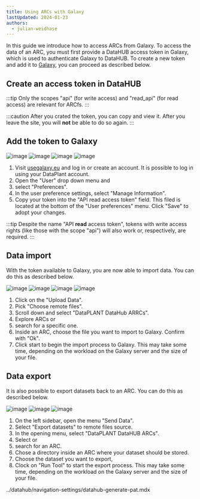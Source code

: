 ```yaml
---
title: Using ARCs with Galaxy
lastUpdated: 2024-01-23
authors:
  - julian-weidhase
---
```



In this guide we introduce how to access ARCs from Galaxy. To access the data of an ARC, you must first provide a DataHUB access token in Galaxy, which is used to authenticate Galaxy to DataHUB. To create a new token and add it to [Galaxy](https://usegalaxy.eu/), you can proceed as described below.


## Create an access token in DataHUB


<DataHubPat />

:::tip
Only the scopes "api" (for write access) and "read_api" (for read access) are relevant for ARCfs.
:::

:::caution
After you crated the token, you can copy and view it. After you leave the site, you will **not** be able to do so again.
:::

## Add the token to Galaxy

![image](@images/guides/arcfs/arcfs-kb-03-blurred-marked.png)
![image](@images/guides/arcfs/arcfs-kb-06-blurred-marked.png)
![image](@images/guides/arcfs/arcfs-kb-07-blurred-marked-cut.png)
![image](@images/guides/arcfs/arcfs-kb-08-cut-marked.png)

<Steps>

1. Visit [usegalaxy.eu](https://usegalaxy.eu/) and log in or create an account. It is possible to log in using your DataPlant account.
2. Open the "User" drop down menu and
3. select "Preferences".
4. In the user preference settings, select "Manage Information".
5. Copy your token into the "API read access token" field. This filed is located at the bottom of the "User preferences" menu. Click "Save" to adopt your changes.

</Steps>

:::tip
Despite the name "API **read** access token", tokens with write access rights (like those with the scope "api") will also work or, respectively, are required.
:::

## Data import

With the token available to Galaxy, you are now able to import data. You can do this as described below.

![image](@images/guides/arcfs/arcfs-kb-09-marked.png)
![image](@images/guides/arcfs/arcfs-kb-10-11-marked.png)
![image](@images/guides/arcfs/arcfs-kb-12-13-marked.png)
![image](@images/guides/arcfs/arcfs-kb-14-15-marked.png)

<Steps>

1. Click on the "Upload Data".
2. Pick "Choose remote files".
3. Scroll down and select "DataPLANT DataHub ARRCs".
4. Explore ARCs or
5. search for a specific one.
6. Inside an ARC, choose the file you want to import to Galaxy. Confirm with "Ok".
7. Click start to begin the import process to Galaxy. This may take some time, depending
   on the workload on the Galaxy server and the size of your file.

</Steps>

## Data export

It is also possible to export datasets back to an ARC. You can do this as described below.

![image](@images/guides/arcfs/arcfs-kb-16-17-marked.png)
![image](@images/guides/arcfs/arcfs-kb-18-19-marked.png)
![image](@images/guides/arcfs/arcfs-kb-20-21-marked-1.png)

<Steps>

1. On the left sidebar, open the menu "Send Data".
2. Select "Export datasets" to remote files source.
3. In the opening menu, select "DataPLANT DataHUB ARCs".
4. Select or
5. search for an ARC.
6. Chose a directory inside an ARC where your dataset should be stored.
7. Choose the dataset you want to export,
8. Clock on "Run Tool" to start the export process. This may take some time, depending
   on the workload on the Galaxy server and the size of your file.

</Steps>
../datahub/navigation-settings/datahub-generate-pat.mdx